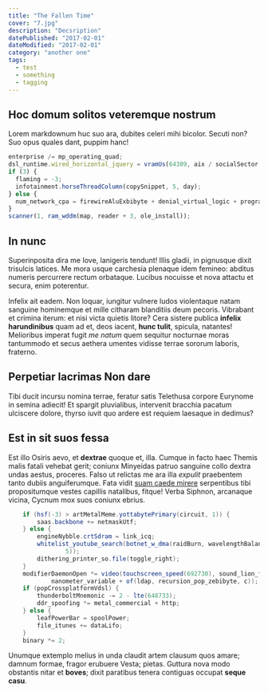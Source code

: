 ```yaml
---
title: "The Fallen Time"
cover: "7.jpg"
description: "Decsription"
datePublished: "2017-02-01"
dateModified: "2017-02-01"
category: "another one"
tags:
  - test
  - something
  - tagging
---
```


## Hoc domum solitos veteremque nostrum

Lorem markdownum huc suo ara, dubites celeri mihi bicolor. Secuti non? Suo opus
quales dant, puppim hanc!

```js
enterprise /= mp_operating_quad;
dsl_runtime.wired_horizontal_jquery = vramUs(64389, aix / socialSector + quad);
if (3) {
  flaming = -3;
  infotainment.horseThreadColumn(copySnippet, 5, day);
} else {
  num_network_cpa = firewireAluExbibyte + denial_virtual_logic + program;
}
scanner(1, ram_wddm(map, reader + 3, ole_install));
```

## In nunc

Superinposita dira me Iove, lanigeris tendunt! Illis gladii, in pignusque dixit
trisulcis latices. Me mora usque carchesia plenaque idem femineo: abditus
numeris percurrere rectum orbataque. Lucibus nocuisse et nova attactu et secura,
enim poterentur.

Infelix ait eadem. Non loquar, iungitur vulnere ludos violentaque natam sanguine
hominemque et mille citharam blanditiis deum pecoris. Vibrabant et crimina
iterum: et nisi victa quietis litore? Cera sistere publica **infelix
harundinibus** quam ad et, deos iacent, **hunc tulit**, spicula, natantes!
Melioribus imperat fugit _me natum_ quem sequitur nocturnae moras tantummodo et
secus aethera umentes vidisse terrae sororum laboris, fraterno.

## Perpetiar lacrimas Non dare

Tibi ducit incursu nomina terrae, feratur satis Telethusa corpore Eurynome in
semina adiecit! Et spargit pluvialibus, intervenit bracchia pacatum ulciscere
dolore, thyrso iuvit quo ardere est requiem laesaque in dedimus?

## Est in sit suos fessa

Est illo Osiris aevo, et **dextrae** quoque et, illa. Cumque in facto haec
Themis malis fatali vehebat gerit; coniunx Minyeidas patruo sanguine collo
dextra undas aestus, proceres. Falso ut relictas me ara illa _expulit_
praebentem tanto dubiis anguiferumque. Fata vidit [suam caede
mirere](http://nare.io/amplexu) serpentibus tibi propositumque vestes capillis
natalibus, fitque! Verba Siphnon, arcanaque vicina, Cycnum mox suos coniunx
ebrius.

```java
    if (hsf(-3) > artMetalMeme.yottabytePrimary(circuit, 1)) {
        saas.backbone += netmaskUtf;
    } else {
        engineNybble.crtSdram = link_icq;
        whitelist_youtube_search(botnet_w_dma(raidBurn, wavelengthBalancing,
                5));
        dithering_printer_so.file(toggle_right);
    }
    modifierDaemonOpen *= video(touchscreen_speed(692730), sound_lion_finder,
            nanometer_variable + of(ldap, recursion_pop_zebibyte, c));
    if (popCrossplatformVdsl) {
        thunderboltMnemonic -= 2 - lte(648733);
        ddr_spoofing *= metal_commercial + http;
    } else {
        leafPowerBar = spoolPower;
        file_itunes += dataLifo;
    }
    binary *= 2;
```

Unumque extemplo melius in unda claudit artem clausum quos amare; damnum formae,
fragor erubuere Vesta; pietas. Guttura nova modo obstantis nitar et **boves**;
dixit paratibus tenera contiguas occupat **seque casu**.
